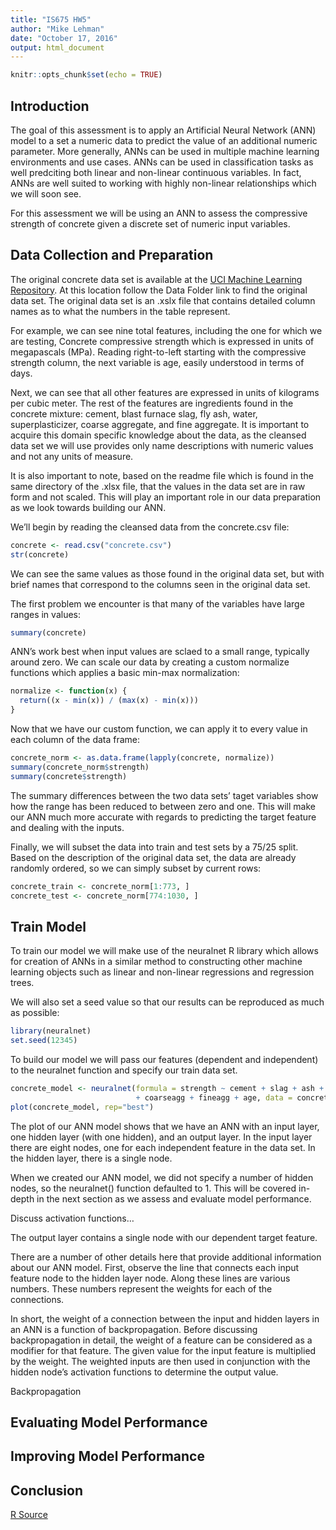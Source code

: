 ```yaml
---
title: "IS675 HW5"
author: "Mike Lehman"
date: "October 17, 2016"
output: html_document
---
```


```r
knitr::opts_chunk$set(echo = TRUE)
```

## Introduction

The goal of this assessment is to apply an Artificial Neural Network (ANN) model to a set a numeric data to predict the value of an additional numeric parameter. More generally, ANNs can be used in multiple machine learning environments and use cases. ANNs can be used in classification tasks as well predciting both linear and non-linear continuous variables. In fact, ANNs are well suited to working with highly non-linear relationships which we will soon see.

For this assessment we will be using an ANN to assess the compressive strength of concrete given a discrete set of numeric input variables. 

## Data Collection and Preparation

The original concrete data set is available at the [UCI Machine Learning Repository](https://archive.ics.uci.edu/ml/datasets/Concrete+Compressive+Strength). At this location follow the Data Folder link to find the original data set. The original data set is an .xslx file that contains detailed column names as to what the numbers in the table represent.

For example, we can see nine total features, including the one for which we are testing, Concrete compressive strength which is expressed in units of megapascals (MPa). Reading right-to-left starting with the compressive strength column, the next variable is age, easily understood in terms of days. 

Next, we can see that all other features are expressed in units of kilograms per cubic meter. The rest of the features are ingredients found in the concrete mixture: cement, blast furnace slag, fly ash, water, superplasticizer, coarse aggregate, and fine aggregate. It is important to acquire this domain specific knowledge about the data, as the cleansed data set we will use provides only name descriptions with numeric values and not any units of measure.

It is also important to note, based on the readme file which is found in the same directory of the .xlsx file, that the values in the data set are in raw form and not scaled. This will play an important role in our data preparation as we look towards building our ANN.

We'll begin by reading the cleansed data from the concrete.csv file:

```r
concrete <- read.csv("concrete.csv")
str(concrete)
```

We can see the same values as those found in the original data set, but with brief names that correspond to the columns seen in the original data set.

The first problem we encounter is that many of the variables have large ranges in values:

```r
summary(concrete)
```

ANN's work best when input values are sclaed to a small range, typically around zero. We can scale our data by creating a custom normalize functions which applies a basic min-max normalization:

```r
normalize <- function(x) { 
  return((x - min(x)) / (max(x) - min(x)))
}
```

Now that we have our custom function, we can apply it to every value in each column of the data frame:

```r
concrete_norm <- as.data.frame(lapply(concrete, normalize))
summary(concrete_norm$strength)
summary(concrete$strength)
```

The summary differences between the two data sets' taget variables show how the range has been reduced to between zero and one. This will make our ANN much more accurate with regards to predicting the target feature and dealing with the inputs.

Finally, we will subset the data into train and test sets by a 75/25 split. Based on the description of the original data set, the data are already randomly ordered, so we can simply subset by current rows:

```r
concrete_train <- concrete_norm[1:773, ]
concrete_test <- concrete_norm[774:1030, ]
```

## Train Model

To train our model we will make use of the neuralnet R library which allows for creation of ANNs in a similar method to constructing other machine learning objects such as linear and non-linear regressions and regression trees.

We will also set a seed value so that our results can be reproduced as much as possible:

```r
library(neuralnet)
set.seed(12345)
```

To build our model we will pass our features (dependent and independent) to the neuralnet function and specify our train data set. 

```r
concrete_model <- neuralnet(formula = strength ~ cement + slag + ash + water + superplastic
                            + coarseagg + fineagg + age, data = concrete_train)
plot(concrete_model, rep="best")
```

The plot of our ANN model shows that we have an ANN with an input layer, one hidden layer (with one hidden), and an output layer. In the input layer there are eight nodes, one for each independent feature in the data set. In the hidden layer, there is a single node. 

When we created our ANN model, we did not specify a number of hidden nodes, so the neuralnet() function defaulted to 1. This will be covered in-depth in the next section as we assess and evaluate model performance.

Discuss activation functions...

The output layer contains a single node with our dependent target feature. 

There are a number of other details here that provide additional information about our ANN model. First, observe the line that connects each input feature node to the hidden layer node. Along these lines are various numbers. These numbers represent the weights for each of the connections.

In short, the weight of a connection between the input and hidden layers in an ANN is a function of backpropagation. Before discussing backpropagation in detail, the weight of a feature can be considered as a modifier for that feature. The given value for the input feature is multiplied by the weight. The weighted inputs are then used in conjunction with the hidden node's activation functions to determine the output value.

Backpropagation 

## Evaluating Model Performance

## Improving Model Performance

## Conclusion


[R Source](hw5-conrete.R) 